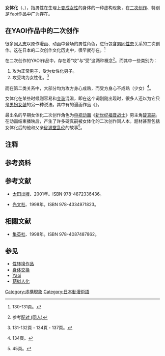 {{Citecheck}}

'''女体化'''（{{lang-ja|女体化}}、{{lang|ja|にょたいか}}），指男性在生理上[[性轉換|变成女性]]的身体的一种虚构现象，在[[二次创作|二次创作]]、特别是[[Yaoi|Yaoi]]作品中广为存在。

==在YAOI作品中的二次创作==
很多[[同人志|同人志]]以原作漫画、动画中登场的男性角色，进行包含[[男同性恋|男同性恋]]关系的二次创作。这在日本的二次创作文化历史中，很早就存在。<ref>{{Lang|ja|『アニパロとヤオイ』}}130-131頁。</ref>

在二次创作的YAOI作品中，存在着“攻”与“受”这两种概念<ref group="注">参考[[配对_(同人)|配对 (同人)]]</ref>。而其中一些类别为：
#攻为正常男子，受为女性化男子。
#攻受均为女性化。<ref>{{lang|ja|『アニパロとヤオイ』}}131-132頁・134頁・137頁。</ref>
而在第二类关系中，大部分均为攻方身心成熟，而受方身心不成熟（少女）<ref>{{Lang|ja|『アニパロとヤオイ』}}134頁。</ref>。

女体化在某些时候则容易和[[变装|变装]]混淆，即在这个词刚刚出现时，很多人还以为它只是[[男扮女装|男扮女装]]的另一种说法。其中有{{lang|ja|阿部川キネコ}}的漫画作品《{{link-ja|辣韮之皮|辣韮の皮}}》。

最出名的早期女体化二次创作角色为[[电视动画|电视动画]]《[[新世纪福音战士|新世纪福音战士]]》男主角[[碇真嗣|碇真嗣]]。在动画结束播映后，产生了许多碇真嗣被女体化的二次创作同人本，题材甚至包括女体化后的他和父亲[[碇源堂|碇源堂]][[乱伦|乱伦]]的故事<ref>{{Lang|ja|「ショタの研究」『国際おたく大学―1998年 最前線からの研究報告』}}45頁。</ref>。

==注释==
{{Reflist|group=注}}

==参考资料==
{{reflist}}
==参考文献==
*{{lang|ja|西村マリ}} {{lang|ja|『アニパロとヤオイ』}} [[太田出版|太田出版]]、2001年。ISBN 978-4872336436。
*{{tsl|ja|渡辺由美子|渡边由美子}} {{lang|ja|「ショタの研究」『国際おたく大学―1998年 最前線からの研究報告』}} [[光文社|光文社]]、1998年。ISBN 978-4334971823。

==相關文献==
*{{link-ja|植島啓司|植島啓司}} {{lang|ja|『男が女になる病気』}} [[集英社|集英社]]、1998年。ISBN 978-4087487862。

==参见==
* [[性转换作品|性转换作品]]
* [[身体交换|身体交换]]
* [[Yaoi|Yaoi]]
* [[萌拟人化|萌拟人化]]

{{Lit-stub}}

[[Category:虛構現象|Category:虛構現象]]
[[Category:日本動漫術語|Category:日本動漫術語]]